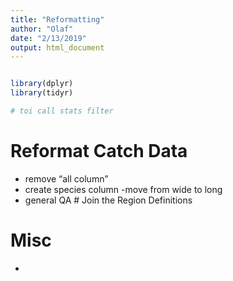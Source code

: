 ```yaml
---
title: "Reformatting"
author: "Olaf"
date: "2/13/2019"
output: html_document
---
```


```r

```

```r
library(dplyr)
library(tidyr)

# toi call stats filter 
```



# Reformat Catch Data 

* remove "all column"
* create species column 
  -move from wide to long 
* general QA
# Join the Region Definitions 

# Misc 

*